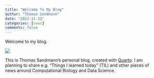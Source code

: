 ```yaml
---
title: "Welcome To My Blog"
author: "Thomas Sandmann"
date: "2022-11-12"
categories: [news]
comments: false
---
```


Welcome to my blog. 

![](https://quarto.org/quarto.png)

This is Thomas Sandmann's personal blog, created with 
[Quarto](https://quarto.org/docs/websites/website-blog.html).
I am planning to share e.g. "Things I learned today" (TIL) 
and other pieces of news around Computational Biology and Data
Science.